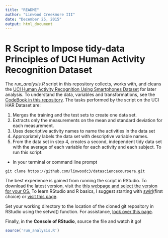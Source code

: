 ```yaml
---
title: "README"
author: "Linwood Creekmore III"
date: "December 25, 2015"
output: html_document
---
```

# R Script to Impose tidy-data Principles of UCI Human Activity Recognition Dataset

The *run_analysis.R* script in this repository collects, works with, and cleans the [UCI Human Activity Recognition Using Smartphones Dataset](http://archive.ics.uci.edu/ml/datasets/Human+Activity+Recognition+Using+Smartphones) for later analysis. To understand the data, variables and transformations, see the [CodeBook in this repository](https://github.com/linwoodc3/datasciencecoursera/blob/master/cleaningdata/courseproject/CodeBook.Rmd). The tasks performed by the script on the UCI HAR Dataset are:

1. Merges the training and the test sets to create one data set.
2. Extracts only the measurements on the mean and standard deviation for each measurement.
3. Uses descriptive activity names to name the activities in the data set
4. Appropriately labels the data set with descriptive variable names.
5. From the data set in step 4, creates a second, independent tidy data set with the average of each variable for each activity and each subject. To run this script:

* In your terminal or command line prompt 
```
git clone https://github.com/linwoodc3/datasciencecoursera.git
```

The best experience is gained from running the script in RStudio.  To download the latest version, visit the [this webpage and select the version for your OS.](https://www.rstudio.com/products/rstudio/download/)  To learn RStudio and R basics, I suggest starting with [swirl](http://swirlstats.com/students.html)(first choice) or [visit this page](http://web.cs.ucla.edu/~gulzar/rstudio/basic-tutorial.html).

Set your working directory to the location of the cloned git repository in RStudio using the setwd() function.  For assistance, [look over this page](http://www.statmethods.net/interface/workspace.html).  

Finally, in the **Console of RStudio**, source the file and watch it go!

```r
source('run_analysis.R')
```

